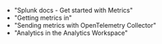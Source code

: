 
* <Link to="https://docs.splunk.com/Documentation/Splunk/latest/Metrics/GetStarted" openInNewContext>"Splunk docs - Get started with Metrics"</Link>
* <Link to="https://docs.splunk.com/Documentation/SplunkCloud/latest/Metrics/GetMetricsInOther" openInNewContext>"Getting metrics in"</Link>
* <Link to="https://community.splunk.com/t5/Community-Blog/Sending-Metrics-to-Splunk-Enterprise-With-the-OpenTelemetry/ba-p/613991" openInNewContext>"Sending metrics with OpenTelemetry Collector"</Link>
* <Link to="https://docs.splunk.com/Documentation/Splunk/latest/Analytics/Analyze" openInNewContext>"Analytics in the Analytics Workspace"</Link>

